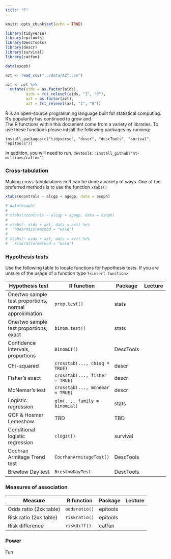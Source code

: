 ```yaml
---
title: "R"
---
```


```r
knitr::opts_chunk$set(echo = TRUE)

library(tidyverse)
library(epitools)
library(DescTools)
library(descr)
library(survival)
library(catfun)

data(esoph)

azt <- read_csv("../data/AZT.csv")

azt <- azt %>% 
  mutate(aids = as.factor(aids), 
         aids = fct_relevel(aids, "1", "0"), 
         azt = as.factor(azt), 
         azt = fct_relevel(azt, "1", "0"))
```

R is an open-source programming language built for statistical computing. R's popularity has continued to grow and  
The R functions within this document come from a variety of libraries. To use these functions please intsall the following packages by running: 

`install.packages(c("tidyverse", "descr", "descTools", "surival", "epitools"))` 

In addition, you will need to run, `devtools::install_github("nt-williams/catfun")`

### Cross-tabulation

Making cross-tabulalations in R can be done a variety of ways. One of the preferred methods is to use the function `xtabs()`

```r
xtabs(ncontrols ~ alcgp + agegp, data = esoph)
```


```r
# data(esoph)
# 
# xtabs(ncontrols ~ alcgp + agegp, data = esoph)
# 
# xtabs(~ aids + azt, data = azt) %>% 
#   oddsratio(method = "wald") 
# 
# xtabs(~ aids + azt, data = azt) %>% 
#   riskratio(method = "wald")
```


### Hypothesis tests

Use the following table to locate functions for hypothesis tests. If you are unsure of the usage of a function type `?<insert function>`

|Hypothesis test                     | R function                     | Package          |Lecture    |
|------------------------------------|--------------------------------|------------------|-----------|
|One/two sample test proportions, normal approximation  |`prop.test()`| stats            |           |
|One/two sample test proportions, exact   | `binom.test()`            | stats            |           |
|Confidence intervals, proportions   | `BinomCI()`                    | DescTools        |           |
|Chi-squared                         | `crosstab(..., chisq = TRUE)` | descr             |           |
|Fisher's exact                      | `crosstab(..., fisher = TRUE)`| descr             |           |
|McNemar's test                      | `crosstab(..., mcnemar = TRUE)`   | descr         |           |
|Logistic regression                 | `glm(..., family = binomial)`  | stats            |           |
|GOF & Hosmer Lemeshow               | TBD                            | TBD              |           |
|Conditional logistic regression     | `clogit()`                     | survival         |           |
|Cochran Armitage Trend test         | `CocrhanArmitageTest()`        | DescTools        |           |
|Brewlow Day test                    | `BreslowDayTest`               | DescTools        |           |

### Measures of association

| Measure               | R function         | Package  |Lecture  |
|-----------------------|--------------------|----------|---------|
|Odds ratio (2xk table) | `oddsratio()`      | epitools |         |
|Risk ratio (2xk table) | `riskratio()`      | epitools |         |
|Risk difference        | `riskdiff()`       | catfun   |         |
         
### Power

Fun

